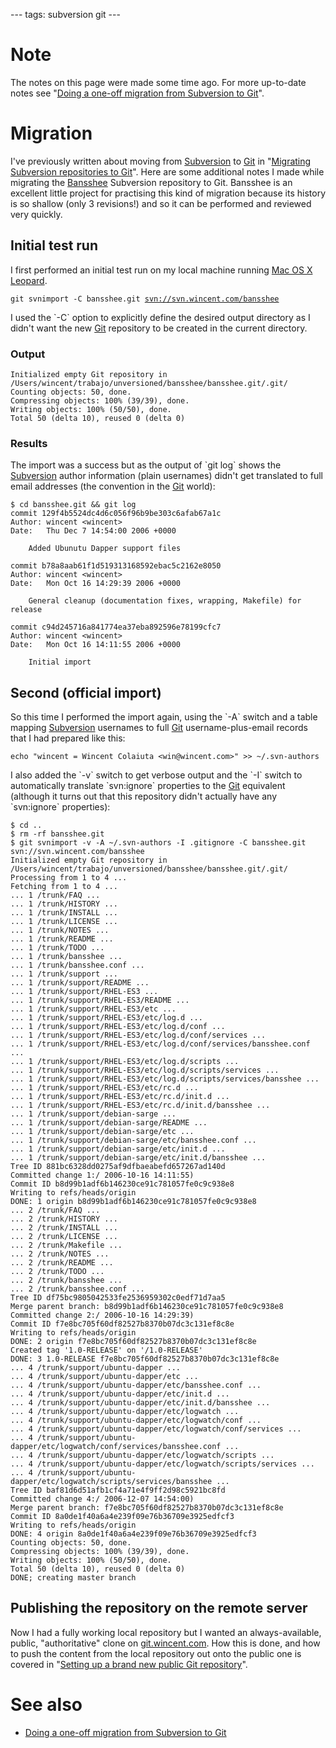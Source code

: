 ---
tags: subversion git
---
= Note =

The notes on this page were made some time ago. For more up-to-date notes see "[[Doing a one-off migration from Subversion to Git]]".

= Migration =

I've previously written about moving from [[Subversion]] to [[Git]] in "[[Migrating Subversion repositories to Git]]". Here are some additional notes I made while migrating the [[Bansshee]] Subversion repository to Git. Bansshee is an excellent little project for practising this kind of migration because its history is so shallow (only 3 revisions!) and so it can be performed and reviewed very quickly.

== Initial test run ==

I first performed an initial test run on my local machine running [[Mac OS X]] [[Leopard]].

 git svnimport -C bansshee.git svn://svn.wincent.com/bansshee

I used the `-C` option to explicitly define the desired output directory as I didn't want the new [[Git]] repository to be created in the current directory.

=== Output ===

<pre>Initialized empty Git repository in /Users/wincent/trabajo/unversioned/bansshee/bansshee.git/.git/
Counting objects: 50, done.
Compressing objects: 100% (39/39), done.
Writing objects: 100% (50/50), done.
Total 50 (delta 10), reused 0 (delta 0)</pre>

=== Results ===

The import was a success but as the output of `git log` shows the [[Subversion]] author information (plain usernames) didn't get translated to full email addresses (the convention in the [[Git]] world):

<pre>$ cd bansshee.git && git log
commit 129f4b5524dc4d6c056f96b9be303c6afab67a1c
Author: wincent <wincent>
Date:   Thu Dec 7 14:54:00 2006 +0000

    Added Ubunutu Dapper support files

commit b78a8aab61f1d519313168592ebac5c2162e8050
Author: wincent <wincent>
Date:   Mon Oct 16 14:29:39 2006 +0000

    General cleanup (documentation fixes, wrapping, Makefile) for release

commit c94d245716a841774ea37eba892596e78199cfc7
Author: wincent <wincent>
Date:   Mon Oct 16 14:11:55 2006 +0000

    Initial import</pre>

== Second (official import) ==

So this time I performed the import again, using the `-A` switch and a table mapping [[Subversion]] usernames to full [[Git]] username-plus-email records that I had prepared like this:

 echo "wincent = Wincent Colaiuta <win@wincent.com>" >> ~/.svn-authors

I also added the `-v` switch to get verbose output and the `-I` switch to automatically translate `svn:ignore` properties to the [[Git]] equivalent (although it turns out that this repository didn't actually have any `svn:ignore` properties):

<pre>$ cd ..
$ rm -rf bansshee.git
$ git svnimport -v -A ~/.svn-authors -I .gitignore -C bansshee.git svn://svn.wincent.com/bansshee
Initialized empty Git repository in /Users/wincent/trabajo/unversioned/bansshee/bansshee.git/.git/
Processing from 1 to 4 ...
Fetching from 1 to 4 ...
... 1 /trunk/FAQ ...
... 1 /trunk/HISTORY ...
... 1 /trunk/INSTALL ...
... 1 /trunk/LICENSE ...
... 1 /trunk/NOTES ...
... 1 /trunk/README ...
... 1 /trunk/TODO ...
... 1 /trunk/bansshee ...
... 1 /trunk/bansshee.conf ...
... 1 /trunk/support ...
... 1 /trunk/support/README ...
... 1 /trunk/support/RHEL-ES3 ...
... 1 /trunk/support/RHEL-ES3/README ...
... 1 /trunk/support/RHEL-ES3/etc ...
... 1 /trunk/support/RHEL-ES3/etc/log.d ...
... 1 /trunk/support/RHEL-ES3/etc/log.d/conf ...
... 1 /trunk/support/RHEL-ES3/etc/log.d/conf/services ...
... 1 /trunk/support/RHEL-ES3/etc/log.d/conf/services/bansshee.conf ...
... 1 /trunk/support/RHEL-ES3/etc/log.d/scripts ...
... 1 /trunk/support/RHEL-ES3/etc/log.d/scripts/services ...
... 1 /trunk/support/RHEL-ES3/etc/log.d/scripts/services/bansshee ...
... 1 /trunk/support/RHEL-ES3/etc/rc.d ...
... 1 /trunk/support/RHEL-ES3/etc/rc.d/init.d ...
... 1 /trunk/support/RHEL-ES3/etc/rc.d/init.d/bansshee ...
... 1 /trunk/support/debian-sarge ...
... 1 /trunk/support/debian-sarge/README ...
... 1 /trunk/support/debian-sarge/etc ...
... 1 /trunk/support/debian-sarge/etc/bansshee.conf ...
... 1 /trunk/support/debian-sarge/etc/init.d ...
... 1 /trunk/support/debian-sarge/etc/init.d/bansshee ...
Tree ID 881bc6328dd0275af9dfbaeabefd657267ad140d
Committed change 1:/ 2006-10-16 14:11:55)
Commit ID b8d99b1adf6b146230ce91c781057fe0c9c938e8
Writing to refs/heads/origin
DONE: 1 origin b8d99b1adf6b146230ce91c781057fe0c9c938e8
... 2 /trunk/FAQ ...
... 2 /trunk/HISTORY ...
... 2 /trunk/INSTALL ...
... 2 /trunk/LICENSE ...
... 2 /trunk/Makefile ...
... 2 /trunk/NOTES ...
... 2 /trunk/README ...
... 2 /trunk/TODO ...
... 2 /trunk/bansshee ...
... 2 /trunk/bansshee.conf ...
Tree ID df75bc9805042533fe2536959302c0edf71d7aa5
Merge parent branch: b8d99b1adf6b146230ce91c781057fe0c9c938e8
Committed change 2:/ 2006-10-16 14:29:39)
Commit ID f7e8bc705f60df82527b8370b07dc3c131ef8c8e
Writing to refs/heads/origin
DONE: 2 origin f7e8bc705f60df82527b8370b07dc3c131ef8c8e
Created tag '1.0-RELEASE' on '/1.0-RELEASE'
DONE: 3 1.0-RELEASE f7e8bc705f60df82527b8370b07dc3c131ef8c8e
... 4 /trunk/support/ubuntu-dapper ...
... 4 /trunk/support/ubuntu-dapper/etc ...
... 4 /trunk/support/ubuntu-dapper/etc/bansshee.conf ...
... 4 /trunk/support/ubuntu-dapper/etc/init.d ...
... 4 /trunk/support/ubuntu-dapper/etc/init.d/bansshee ...
... 4 /trunk/support/ubuntu-dapper/etc/logwatch ...
... 4 /trunk/support/ubuntu-dapper/etc/logwatch/conf ...
... 4 /trunk/support/ubuntu-dapper/etc/logwatch/conf/services ...
... 4 /trunk/support/ubuntu-dapper/etc/logwatch/conf/services/bansshee.conf ...
... 4 /trunk/support/ubuntu-dapper/etc/logwatch/scripts ...
... 4 /trunk/support/ubuntu-dapper/etc/logwatch/scripts/services ...
... 4 /trunk/support/ubuntu-dapper/etc/logwatch/scripts/services/bansshee ...
Tree ID baf81d6d51afb1cf4a71e4f9ff2d98c5921bc8fd
Committed change 4:/ 2006-12-07 14:54:00)
Merge parent branch: f7e8bc705f60df82527b8370b07dc3c131ef8c8e
Commit ID 8a0de1f40a6a4e239f09e76b36709e3925edfcf3
Writing to refs/heads/origin
DONE: 4 origin 8a0de1f40a6a4e239f09e76b36709e3925edfcf3
Counting objects: 50, done.
Compressing objects: 100% (39/39), done.
Writing objects: 100% (50/50), done.
Total 50 (delta 10), reused 0 (delta 0)
DONE; creating master branch</pre>

== Publishing the repository on the remote server ==

Now I had a fully working local repository but I wanted an always-available, public, "authoritative" clone on [http://git.wincent.com/ git.wincent.com]. How this is done, and how to push the content from the local repository out onto the public one is covered in "[[Setting up a brand new public Git repository]]".

= See also =

* [[Doing a one-off migration from Subversion to Git]]
